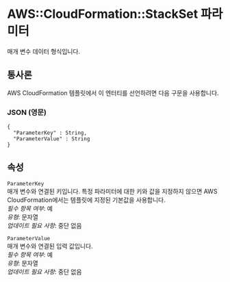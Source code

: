 # AWS::CloudFormation::StackSet 파라미터

매개 변수 데이터 형식입니다.

## 통사론

AWS CloudFormation 템플릿에서 이 엔터티를 선언하려면 다음 구문을 사용합니다.

### JSON (영문)

```
{
  "ParameterKey" : String,
  "ParameterValue" : String
}
```

## 속성

`ParameterKey`  
매개 변수와 연결된 키입니다. 특정 파라미터에 대한 키와 값을 지정하지 않으면 AWS CloudFormation에서는 템플릿에 지정된 기본값을 사용합니다.  
_필수 항목 여부_: 예  
_유형_: 문자열  
_업데이트 필요 사항_: 중단 없음

`ParameterValue`  
매개 변수와 연결된 입력 값입니다.  
_필수 항목 여부_: 예  
_유형_: 문자열  
_업데이트 필요 사항_: 중단 없음
